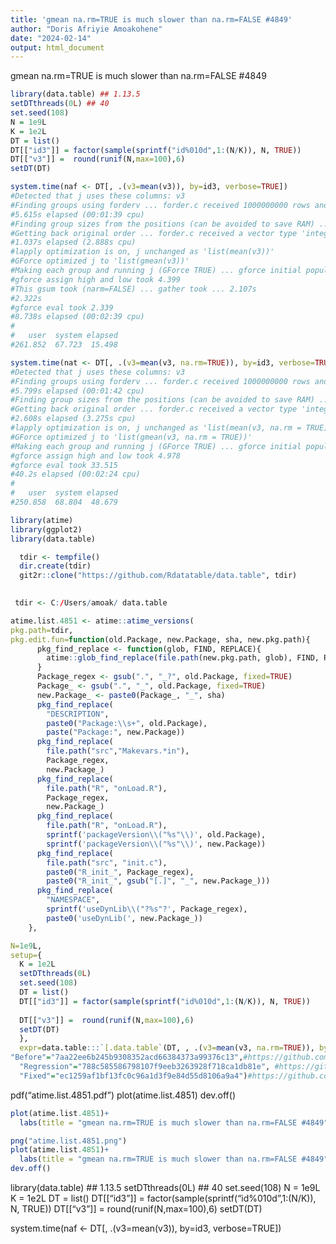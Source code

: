 ```yaml
---
title: 'gmean na.rm=TRUE is much slower than na.rm=FALSE #4849'
author: "Doris Afriyie Amoakohene"
date: "2024-02-14"
output: html_document
---
```


gmean na.rm=TRUE is much slower than na.rm=FALSE #4849

```r
library(data.table) ## 1.13.5
setDTthreads(0L) ## 40
set.seed(108)
N = 1e9L
K = 1e2L
DT = list()
DT[["id3"]] = factor(sample(sprintf("id%010d",1:(N/K)), N, TRUE))
DT[["v3"]] =  round(runif(N,max=100),6)
setDT(DT)

system.time(naf <- DT[, .(v3=mean(v3)), by=id3, verbose=TRUE])
#Detected that j uses these columns: v3 
#Finding groups using forderv ... forder.c received 1000000000 rows and 1 columns
#5.615s elapsed (00:01:39 cpu) 
#Finding group sizes from the positions (can be avoided to save RAM) ... 0.091s elapsed (0.074s cpu) 
#Getting back original order ... forder.c received a vector type 'integer' length 10000000
#1.037s elapsed (2.888s cpu) 
#lapply optimization is on, j unchanged as 'list(mean(v3))'
#GForce optimized j to 'list(gmean(v3))'
#Making each group and running j (GForce TRUE) ... gforce initial population of grp took 0.319
#gforce assign high and low took 4.399
#This gsum took (narm=FALSE) ... gather took ... 2.107s
#2.322s
#gforce eval took 2.339
#8.738s elapsed (00:02:39 cpu) 
#
#   user  system elapsed 
#261.852  67.723  15.498 

system.time(nat <- DT[, .(v3=mean(v3, na.rm=TRUE)), by=id3, verbose=TRUE])
#Detected that j uses these columns: v3 
#Finding groups using forderv ... forder.c received 1000000000 rows and 1 columns
#5.799s elapsed (00:01:42 cpu) 
#Finding group sizes from the positions (can be avoided to save RAM) ... 0.090s elapsed (0.074s cpu) 
#Getting back original order ... forder.c received a vector type 'integer' length 10000000
#2.608s elapsed (3.275s cpu) 
#lapply optimization is on, j unchanged as 'list(mean(v3, na.rm = TRUE))'
#GForce optimized j to 'list(gmean(v3, na.rm = TRUE))'
#Making each group and running j (GForce TRUE) ... gforce initial population of grp took 0.346
#gforce assign high and low took 4.978
#gforce eval took 33.515
#40.2s elapsed (00:02:24 cpu) 
#
#   user  system elapsed 
#250.858  68.804  48.679
```


```r


library(atime)
library(ggplot2)
library(data.table)

```

```r
  tdir <- tempfile()
  dir.create(tdir)
  git2r::clone("https://github.com/Rdatatable/data.table", tdir)
  
```
```r
 tdir <- C:/Users/amoak/ data.table
```


```r

atime.list.4851 <- atime::atime_versions(
pkg.path=tdir,
pkg.edit.fun=function(old.Package, new.Package, sha, new.pkg.path){
      pkg_find_replace <- function(glob, FIND, REPLACE){
        atime::glob_find_replace(file.path(new.pkg.path, glob), FIND, REPLACE)
      }
      Package_regex <- gsub(".", "_?", old.Package, fixed=TRUE)
      Package_ <- gsub(".", "_", old.Package, fixed=TRUE)
      new.Package_ <- paste0(Package_, "_", sha)
      pkg_find_replace(
        "DESCRIPTION", 
        paste0("Package:\\s+", old.Package),
        paste("Package:", new.Package))
      pkg_find_replace(
        file.path("src","Makevars.*in"),
        Package_regex,
        new.Package_)
      pkg_find_replace(
        file.path("R", "onLoad.R"),
        Package_regex,
        new.Package_)
      pkg_find_replace(
        file.path("R", "onLoad.R"),
        sprintf('packageVersion\\("%s"\\)', old.Package),
        sprintf('packageVersion\\("%s"\\)', new.Package))
      pkg_find_replace(
        file.path("src", "init.c"),
        paste0("R_init_", Package_regex),
        paste0("R_init_", gsub("[.]", "_", new.Package_)))
      pkg_find_replace(
        "NAMESPACE",
        sprintf('useDynLib\\("?%s"?', Package_regex),
        paste0('useDynLib(', new.Package_))
    },

N=1e9L,
setup={
  K = 1e2L
  setDTthreads(0L)
  set.seed(108)
  DT = list()
  DT[["id3"]] = factor(sample(sprintf("id%010d",1:(N/K)), N, TRUE))
  
  DT[["v3"]] =  round(runif(N,max=100),6)
  setDT(DT)
  },
  expr=data.table:::`[.data.table`(DT, , .(v3=mean(v3, na.rm=TRUE)), by=id3, verbose=TRUE),
"Before"="7aa22ee6b245b9308352acd66384373a99376c13",#https://github.com/Rdatatable/data.table/tree/7aa22ee6b245b9308352acd66384373a99376c13
  "Regression"="788c585586798107f9eeb3263928f718ca1db81e", #https://github.com/Rdatatable/data.table/tree/788c585586798107f9eeb3263928f718ca1db81e
  "Fixed"="ec1259af1bf13fc0c96a1d3f9e84d55d8106a9a4")#https://github.com/Rdatatable/data.table/tree/ec1259af1bf13fc0c96a1d3f9e84d55d8106a9a4
```



pdf("atime.list.4851.pdf")
plot(atime.list.4851)
dev.off()



```r
plot(atime.list.4851)+
  labs(title = "gmean na.rm=TRUE is much slower than na.rm=FALSE #4849")

png("atime.list.4851.png")
plot(atime.list.4851)+
  labs(title = "gmean na.rm=TRUE is much slower than na.rm=FALSE #4849")
dev.off()

```

library(data.table) ## 1.13.5
setDTthreads(0L) ## 40
set.seed(108)
N = 1e9L
K = 1e2L
DT = list()
DT[["id3"]] = factor(sample(sprintf("id%010d",1:(N/K)), N, TRUE))
DT[["v3"]] =  round(runif(N,max=100),6)
setDT(DT)

system.time(naf <- DT[, .(v3=mean(v3)), by=id3, verbose=TRUE])